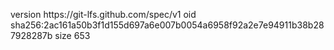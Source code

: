 version https://git-lfs.github.com/spec/v1
oid sha256:2ac161a50b3f1d155d697a6e007b0054a6958f92a2e7e94911b38b287928287b
size 653
